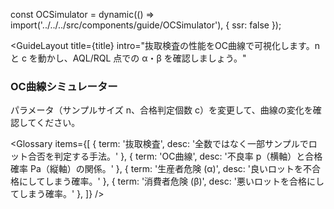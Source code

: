 const OCSimulator = dynamic(() => import('../../../src/components/guide/OCSimulator'), { ssr: false });


<GuideLayout
  title={title}
  intro="抜取検査の性能をOC曲線で可視化します。n と c を動かし、AQL/RQL 点での α・β を確認しましょう。"
>

<section style={{ marginBottom: 24 }}>
  <h3 style={{ fontSize: 20, fontWeight: 800, textAlign: 'center', margin: '0 0 12px' }}>
    OC曲線シミュレーター
  </h3>
  <p style={{ textAlign: 'center', color: '#64748b', margin: '0 0 12px' }}>
    パラメータ（サンプルサイズ n、合格判定個数 c）を変更して、曲線の変化を確認してください。
  </p>
  <OCSimulator
    defaultN={30} minN={10} maxN={200}
    defaultC={3}  minC={0}  maxC={10}
    aql={1.0} rql={6.5}
    pMaxPercent={40} stepPercent={1}
    showRisk
  />
</section>

<Glossary items={[
  { term: '抜取検査', desc: '全数ではなく一部サンプルでロット合否を判定する手法。' },
  { term: 'OC曲線', desc: '不良率 p（横軸）と合格確率 Pa（縦軸）の関係。' },
  { term: '生産者危険 (α)', desc: '良いロットを不合格にしてしまう確率。' },
  { term: '消費者危険 (β)', desc: '悪いロットを合格にしてしまう確率。' },
]} />

<section style={{ maxWidth: 760, margin: '0 auto', display: 'grid', gap: 12 }}>
  <QA q="OC曲線の軸は？" a="横軸＝ロットの不良率（%）、縦軸＝ロットが合格する確率（%）。" />
  <QA q="n を大きくするとどうなる？" a="判定がより明確になり、曲線は急峻になります（合格判定は厳しめに）。" />
  <QA q="c を小さくするとどうなる？" a="判定が厳しくなり、曲線は左にシフトします（合格しにくく）。" />
</section>

</GuideLayout>

